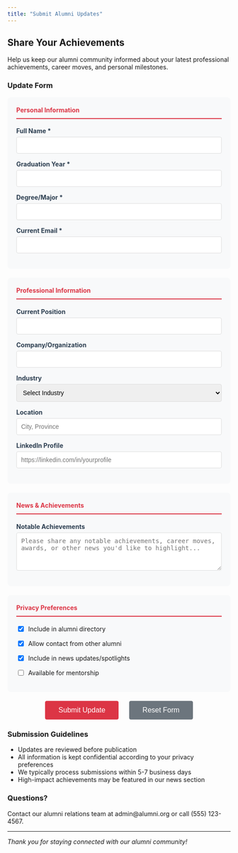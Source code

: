 ```yaml
---
title: "Submit Alumni Updates"
---
```


## Share Your Achievements

Help us keep our alumni community informed about your latest professional achievements, career moves, and personal milestones.

### Update Form

<form id="alumni-form">
<div class="form-section">
<h4>Personal Information</h4>

<div class="form-group">
<label for="nama">Full Name *</label>
<input type="text" id="nama" name="nama" required>
</div>

<div class="form-group">
<label for="tahun_lulus">Graduation Year *</label>
<input type="number" id="tahun_lulus" name="tahun_lulus" min="1960" max="2025" required>
</div>

<div class="form-group">
<label for="jurusan">Degree/Major *</label>
<input type="text" id="jurusan" name="jurusan" required>
</div>

<div class="form-group">
<label for="email">Current Email *</label>
<input type="email" id="email" name="email" required>
</div>
</div>

<div class="form-section">
<h4>Professional Information</h4>

<div class="form-group">
<label for="posisi_saat_ini">Current Position</label>
<input type="text" id="posisi_saat_ini" name="posisi_saat_ini">
</div>

<div class="form-group">
<label for="perusahaan">Company/Organization</label>
<input type="text" id="perusahaan" name="perusahaan">
</div>

<div class="form-group">
<label for="industri">Industry</label>
<select id="industri" name="industri">
<option value="">Select Industry</option>
<option value="Kementerian">Kementerian</option>
<option value="BUMN">BUMN</option>
<option value="PEMDA">PEMDA</option>
<option value="Swasta">Swasta</option>
<option value="Professional">Professional</option>
<option value="Pengusaha">Pengusaha</option>
<option value="Akademisi">Akademisi</option>
<option value="Konsultan">Konsultan</option>
<option value="Lainnya">Lainnya</option>
</select>
</div>

<div class="form-group">
<label for="lokasi">Location</label>
<input type="text" id="lokasi" name="lokasi" placeholder="City, Province">
</div>

<div class="form-group">
<label for="linkedin">LinkedIn Profile</label>
<input type="url" id="linkedin" name="linkedin" placeholder="https://linkedin.com/in/yourprofile">
</div>
</div>

<div class="form-section">
<h4>News & Achievements</h4>

<div class="form-group">
<label for="achievements">Notable Achievements</label>
<textarea id="achievements" name="achievements" rows="4" placeholder="Please share any notable achievements, career moves, awards, or other news you'd like to highlight..."></textarea>
</div>
</div>

<div class="form-section">
<h4>Privacy Preferences</h4>

<div class="checkbox-group">
<label>
<input type="checkbox" id="privacy_directory" name="privacy_directory" checked>
Include in alumni directory
</label>
</div>

<div class="checkbox-group">
<label>
<input type="checkbox" id="allow_contact" name="allow_contact" checked>
Allow contact from other alumni
</label>
</div>

<div class="checkbox-group">
<label>
<input type="checkbox" id="news_updates" name="news_updates" checked>
Include in news updates/spotlights
</label>
</div>

<div class="checkbox-group">
<label>
<input type="checkbox" id="mentorship" name="mentorship">
Available for mentorship
</label>
</div>
</div>

<div class="form-actions">
<button type="submit">Submit Update</button>
<button type="button" onclick="resetForm()">Reset Form</button>
</div>
</form>

<div id="success-message" style="display: none;" class="success-message">
<h4>Thank you!</h4>
<p>Your information has been submitted successfully. We'll review it and update our records within 5-7 business days.</p>
</div>

<div id="error-message" style="display: none;" class="error-message">
<h4>Error</h4>
<p>There was an error submitting your information. Please try again or contact us at admin@alumni.org.</p>
</div>

### Submission Guidelines

- Updates are reviewed before publication
- All information is kept confidential according to your privacy preferences
- We typically process submissions within 5-7 business days
- High-impact achievements may be featured in our news section

### Questions?

Contact our alumni relations team at admin@alumni.org or call (555) 123-4567.

---

*Thank you for staying connected with our alumni community!*

<script>
document.getElementById('alumni-form').addEventListener('submit', async function(e) {
    e.preventDefault();
    
    // Get form data
    const formData = new FormData(this);
    const data = {};
    
    // Convert FormData to object
    for (let [key, value] of formData.entries()) {
        data[key] = value;
    }
    
    // Handle checkboxes
    data.privacy_directory = document.getElementById('privacy_directory').checked;
    data.allow_contact = document.getElementById('allow_contact').checked;
    data.news_updates = document.getElementById('news_updates').checked;
    data.mentorship = document.getElementById('mentorship').checked;
    
    // Add timestamp
    data.submitted_at = new Date().toISOString();
    data.is_active = false; // Will be activated after review
    
    try {
        // Submit to Supabase
        await AlumniAPI.submitUpdate(data);
        
        // Show success message
        document.getElementById('success-message').style.display = 'block';
        document.getElementById('error-message').style.display = 'none';
        document.getElementById('alumni-form').style.display = 'none';
        
        // Scroll to success message
        document.getElementById('success-message').scrollIntoView({ behavior: 'smooth' });
        
    } catch (error) {
        console.error('Error submitting form:', error);
        
        // Show error message
        document.getElementById('error-message').style.display = 'block';
        document.getElementById('success-message').style.display = 'none';
        
        // Scroll to error message
        document.getElementById('error-message').scrollIntoView({ behavior: 'smooth' });
    }
});

function resetForm() {
    document.getElementById('alumni-form').reset();
    document.getElementById('success-message').style.display = 'none';
    document.getElementById('error-message').style.display = 'none';
    document.getElementById('alumni-form').style.display = 'block';
}
</script>

<style>
.form-section {
    background: #f8f9fa;
    padding: 20px;
    border-radius: 8px;
    margin-bottom: 20px;
}

.form-section h4 {
    margin-top: 0;
    color: #DC3545;
    border-bottom: 2px solid #DC3545;
    padding-bottom: 10px;
}

.form-group {
    margin-bottom: 15px;
}

.form-group label {
    display: block;
    margin-bottom: 5px;
    font-weight: bold;
    color: #2C3E50;
}

.form-group input, .form-group select, .form-group textarea {
    width: 100%;
    padding: 10px;
    border: 1px solid #ddd;
    border-radius: 4px;
    font-size: 14px;
}

.form-group input:focus, .form-group select:focus, .form-group textarea:focus {
    border-color: #DC3545;
    outline: none;
    box-shadow: 0 0 5px rgba(220, 53, 69, 0.3);
}

.checkbox-group {
    margin-bottom: 10px;
}

.checkbox-group label {
    display: flex;
    align-items: center;
    font-weight: normal;
    cursor: pointer;
}

.checkbox-group input[type="checkbox"] {
    width: auto;
    margin-right: 10px;
}

.form-actions {
    text-align: center;
    margin-top: 20px;
}

.form-actions button {
    background: #DC3545;
    color: white;
    padding: 12px 30px;
    border: none;
    border-radius: 4px;
    cursor: pointer;
    font-size: 16px;
    margin: 0 10px;
}

.form-actions button:hover {
    background: #800020;
}

.form-actions button[type="button"] {
    background: #6c757d;
}

.form-actions button[type="button"]:hover {
    background: #5a6268;
}

.success-message {
    background: #d4edda;
    color: #155724;
    border: 1px solid #c3e6cb;
    padding: 20px;
    border-radius: 8px;
    margin-bottom: 20px;
}

.error-message {
    background: #f8d7da;
    color: #721c24;
    border: 1px solid #f5c6cb;
    padding: 20px;
    border-radius: 8px;
    margin-bottom: 20px;
}

.success-message h4, .error-message h4 {
    margin-top: 0;
}
</style>